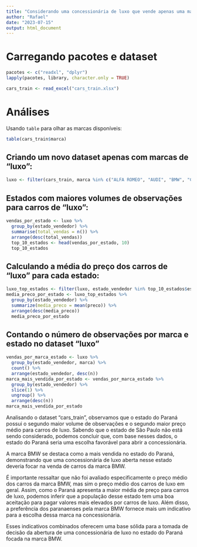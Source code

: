 ---
title: "Considerando uma concessionária de luxo que vende apenas uma marca, qual seria a marca e o estado, excluindo São Paulo, mais adequados para abrir essa concessionária de luxo?"
author: "Rafael"
date: "2023-07-15"
output: html_document
---
# Carregando pacotes e dataset
```{r package, message=FALSE, results='hide'}
pacotes <- c("readxl", "dplyr")
lapply(pacotes, library, character.only = TRUE)
```
```{r load}
cars_train <- read_excel("cars_train.xlsx")
```

# Análises
Usando `table` para olhar as marcas disponíveis:
```{r table}
table(cars_train$marca)
```

## Criando um novo dataset apenas com marcas de "luxo": 
```{r populares}
luxo <- filter(cars_train, marca %in% c("ALFA ROMEO", "AUDI", "BMW", "CHRYSLER", "FERRARI", "JAGUAR", "LAND ROVER", "LEXUS", "MASERATI", "MERCEDES-BENZ", "PORSCHE"))
```

## Estados com maiores volumes de observações para carros de "luxo":
```{r rank}
vendas_por_estado <- luxo %>%
  group_by(estado_vendedor) %>%
  summarise(total_vendas = n()) %>%
  arrange(desc(total_vendas))
  top_10_estados <- head(vendas_por_estado, 10)
  top_10_estados
```

## Calculando a média do preço dos carros de "luxo" para cada estado:
```{r media}
luxo_top_estados <- filter(luxo, estado_vendedor %in% top_10_estados$estado_vendedor)
media_preco_por_estado <- luxo_top_estados %>%
  group_by(estado_vendedor) %>%
  summarize(media_preco = mean(preco)) %>%
  arrange(desc(media_preco))
  media_preco_por_estado
```

## Contando o número de observações por marca e estado no dataset "luxo"
```{r rank2}
vendas_por_marca_estado <- luxo %>%
  group_by(estado_vendedor, marca) %>%
  count() %>%
  arrange(estado_vendedor, desc(n))
marca_mais_vendida_por_estado <- vendas_por_marca_estado %>%
  group_by(estado_vendedor) %>%
  slice(1) %>%
  ungroup() %>%
  arrange(desc(n))
marca_mais_vendida_por_estado
```

Analisando o dataset “cars_train”, observamos que o estado do Paraná possui o segundo maior volume de observações e o segundo maior preço médio para carros de luxo. Sabendo que o estado de São Paulo não está sendo considerado, podemos concluir que, com base nesses dados, o estado do Paraná seria uma escolha favorável para abrir a concessionária.

A marca BMW se destaca como a mais vendida no estado do Paraná, demonstrando que uma concessionária de luxo aberta nesse estado deveria focar na venda de carros da marca BMW.

É importante ressaltar que não foi avaliado especificamente o preço médio dos carros da marca BMW, mas sim o preço médio dos carros de luxo em geral. Assim, como o Paraná apresenta a maior média de preço para carros de luxo, podemos inferir que a população desse estado tem uma boa aceitação para pagar valores mais elevados por carros de luxo. Além disso, a preferência dos paranaenses pela marca BMW fornece mais um indicativo para a escolha dessa marca na concessionária.

Esses indicativos combinados oferecem uma base sólida para a tomada de decisão da abertura de uma concessionária de luxo no estado do Paraná focada na marca BMW.
